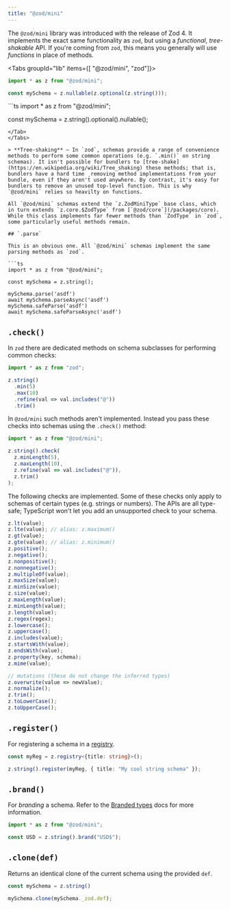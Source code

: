 ```yaml
---
title: "@zod/mini"
---
```



The `@zod/mini` library was introduced with the release of Zod 4. It implements the exact same functionality as `zod`, but using a *functional*, *tree-shakable* API. If you're coming from `zod`, this means you generally will use *functions* in place of methods.

<Tabs groupId="lib" items={[ "@zod/mini", "zod"]}>
<Tab value="@zod/mini">
```ts
import * as z from "@zod/mini";

const mySchema = z.nullable(z.optional(z.string()));
```
</Tab>
<Tab value="zod">
```ts
import * as z from "@zod/mini";

const mySchema = z.string().optional().nullable();
```
</Tab>
</Tabs>

> **Tree-shaking** — In `zod`, schemas provide a range of convenience methods to perform some common operations (e.g. `.min()` on string schemas). It isn't possible for bundlers to [tree-shake](https://en.wikipedia.org/wiki/Tree_shaking) these methods; that is, bundlers have a hard time ¸removing method implementations from your bundle, even if they aren't used anywhere. By contrast, it's easy for bundlers to remove an unused top-level function. This is why `@zod/mini` relies so heavilty on functions.

All `@zod/mini` schemas extend the `z.ZodMiniType` base class, which in turn extends `z.core.$ZodType` from [`@zod/core`](/packages/core). While this class implements far fewer methods than `ZodType` in `zod`, some particularly useful methods remain.

## `.parse`

This is an obvious one. All `@zod/mini` schemas implement the same parsing methods as `zod`.

```ts
import * as z from "@zod/mini";

const mySchema = z.string();

mySchema.parse('asdf')
await mySchema.parseAsync('asdf')
mySchema.safeParse('asdf')
await mySchema.safeParseAsync('asdf')
```

## `.check()`

In `zod` there are dedicated methods on schema subclasses for performing common checks:

```ts
import * as z from "zod";

z.string()
  .min(5)
  .max(10)
  .refine(val => val.includes("@"))
  .trim()
```

In `@zod/mini` such methods aren't implemented. Instead you pass these checks into schemas using the `.check()` method:

```ts
import * as z from "@zod/mini";

z.string().check(
  z.minLength(5), 
  z.maxLength(10),
  z.refine(val => val.includes("@")),
  z.trim()
);
```

The following checks are implemented. Some of these checks only apply to schemas of certain types (e.g. strings or numbers). The APIs are all type-safe; TypeScript won't let you add an unsupported check to your schema.

```ts
z.lt(value);
z.lte(value); // alias: z.maximum()
z.gt(value);
z.gte(value); // alias: z.minimum()
z.positive();
z.negative();
z.nonpositive();
z.nonnegative();
z.multipleOf(value);
z.maxSize(value);
z.minSize(value);
z.size(value);
z.maxLength(value);
z.minLength(value);
z.length(value);
z.regex(regex);
z.lowercase();
z.uppercase();
z.includes(value);
z.startsWith(value);
z.endsWith(value);
z.property(key, schema);
z.mime(value);

// mutations (these do not change the inferred types)
z.overwrite(value => newValue);
z.normalize();
z.trim();
z.toLowerCase();
z.toUpperCase();
```

## `.register()`

For registering a schema in a [registry](/metadata#registries).

```ts
const myReg = z.registry<{title: string}>();

z.string().register(myReg, { title: "My cool string schema" });
```

## `.brand()`

For *branding* a schema. Refer to the [Branded types](/api#branded-types) docs for more information.

```ts
import * as z from "@zod/mini";

const USD = z.string().brand("USD$");
```


## `.clone(def)`

Returns an identical clone of the current schema using the provided `def`.

```ts
const mySchema = z.string()

mySchema.clone(mySchema._zod.def);
```
